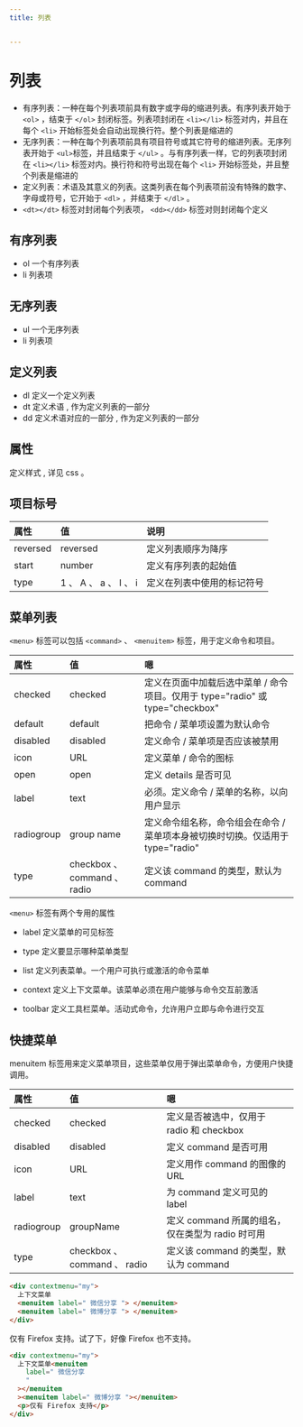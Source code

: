 ```yaml
---
title: 列表


---
```


# 列表

- 有序列表：一种在每个列表项前具有数字或字母的缩进列表。有序列表开始于 `<ol>` ，结束于 `</ol>` 封闭标签。列表项封闭在 `<li></li>` 标签对内，并且在每个
  `<li>` 开始标签处会自动出现换行符。整个列表是缩进的
- 无序列表：一种在每个列表项前具有项目符号或其它符号的缩进列表。无序列表开始于 `<ul>`标签，并且结束于 `</ul>` 。与有序列表一样，它的列表项封闭在
  `<li></li>` 标签对内。换行符和符号出现在每个 `<li>` 开始标签处，并且整个列表是缩进的
- 定义列表：术语及其意义的列表。这类列表在每个列表项前没有特殊的数字、字母或符号，它开始于 `<dl>` ，并结束于 `</dl>` 。
- `<dt></dt>`
  标签对封闭每个列表项， `<dd></dd>` 标签对则封闭每个定义

## 有序列表

- ol 一个有序列表
- li 列表项

## 无序列表

- ul 一个无序列表
- li 列表项

## 定义列表

- dl 定义一个定义列表
- dt 定义术语 , 作为定义列表的一部分
- dd 定义术语对应的一部分 , 作为定义列表的一部分

## 属性

定义样式 , 详见 css 。

## 项目标号

| 属性     | 值                    | 说明                       |
| :------- | :-------------------- | :------------------------- |
| reversed | reversed              | 定义列表顺序为降序         |
| start    | number                | 定义有序列表的起始值       |
| type     | 1 、 A 、 a 、 I 、 i | 定义在列表中使用的标记符号 |

## 菜单列表

`<menu>` 标签可以包括 `<command>` 、 `<menuitem>` 标签，用于定义命令和项目。

| 属性       | 值                           | 嗯                                                                             |
| :--------- | :--------------------------- | :----------------------------------------------------------------------------- |
| checked    | checked                      | 定义在页面中加载后选中菜单 / 命令项目。仅用于 type="radio" 或 type="checkbox"  |
| default    | default                      | 把命令 / 菜单项设置为默认命令                                                  |
| disabled   | disabled                     | 定义命令 / 菜单项是否应该被禁用                                                |
| icon       | URL                          | 定义菜单 / 命令的图标                                                          |
| open       | open                         | 定义 details 是否可见                                                          |
| label      | text                         | 必须。定义命令 / 菜单的名称，以向用户显示                                      |
| radiogroup | group name                   | 定义命令组名称，命令组会在命令 / 菜单项本身被切换时切换。仅适用于 type="radio" |
| type       | checkbox 、 command 、 radio | 定义该 command 的类型，默认为 command                                          |

`<menu>` 标签有两个专用的属性

- label 定义菜单的可见标签
- type 定义要显示哪种菜单类型

- list 定义列表菜单。一个用户可执行或激活的命令菜单
- context 定义上下文菜单。该菜单必须在用户能够与命令交互前激活
- toolbar 定义工具栏菜单。活动式命令，允许用户立即与命令进行交互

## 快捷菜单

menuitem 标签用来定义菜单项目，这些菜单仅用于弹出菜单命令，方便用户快捷调用。

| 属性       | 值                           | 嗯                                               |
| :--------- | :--------------------------- | :----------------------------------------------- |
| checked    | checked                      | 定义是否被选中，仅用于 radio 和 checkbox         |
| disabled   | disabled                     | 定义 command 是否可用                            |
| icon       | URL                          | 定义用作 command 的图像的 URL                    |
| label      | text                         | 为 command 定义可见的 label                      |
| radiogroup | groupName                    | 定义 command 所属的组名，仅在类型为 radio 时可用 |
| type       | checkbox 、 command 、 radio | 定义该 command 的类型，默认为 command            |

```html
<div contextmenu="my">
  上下文菜单
  <menuitem label=" 微信分享 "> </menuitem>
  <menuitem label=" 微博分享 "> </menuitem>
</div>
```

仅有 Firefox 支持。试了下，好像 Firefox 也不支持。

```html
<div contextmenu="my">
  上下文菜单<menuitem
    label=" 微信分享
    "
  ></menuitem
  ><menuitem label=" 微博分享 "></menuitem>
  <p>仅有 Firefox 支持</p>
</div>
```

            